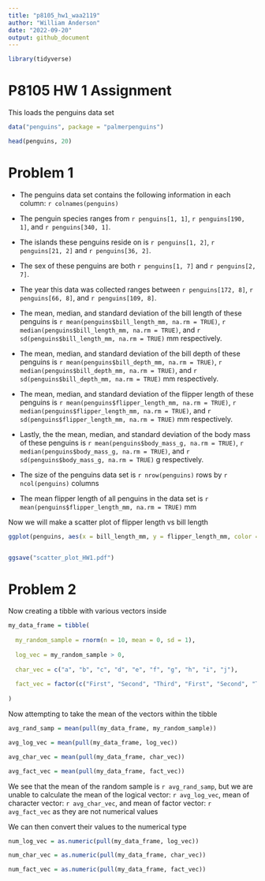 ```yaml
---
title: "p8105_hw1_waa2119"
author: "William Anderson"
date: "2022-09-20"
output: github_document
---
```


```r

library(tidyverse)

```


# P8105 HW 1 Assignment


This loads the penguins data set
```r

data("penguins", package = "palmerpenguins")

head(penguins, 20)

```


# Problem 1


* The penguins data set contains the following information in each column: `r colnames(penguins)`


* The penguin species ranges from `r penguins[1, 1]`, `r penguins[190, 1]`, and `r penguins[340, 1]`. 


* The islands these penguins reside on is `r penguins[1, 2]`, `r penguins[21, 2]` and `r penguins[36, 2]`.


* The sex of these penguins are both `r penguins[1, 7]` and `r penguins[2, 7]`. 


* The year this data was collected ranges between `r penguins[172, 8]`, `r penguins[66, 8]`, and `r penguins[109, 8]`. 


* The mean, median, and standard deviation of the bill length of these penguins is `r mean(penguins$bill_length_mm, na.rm = TRUE)`, `r median(penguins$bill_length_mm, na.rm = TRUE)`, and `r sd(penguins$bill_length_mm, na.rm = TRUE)` mm respectively.


* The mean, median, and standard deviation of the bill depth of these penguins is `r mean(penguins$bill_depth_mm, na.rm = TRUE)`, `r median(penguins$bill_depth_mm, na.rm = TRUE)`, and `r sd(penguins$bill_depth_mm, na.rm = TRUE)` mm respectively. 


* The mean, median, and standard deviation of the flipper length of these penguins is `r mean(penguins$flipper_length_mm, na.rm = TRUE)`, `r median(penguins$flipper_length_mm, na.rm = TRUE)`, and `r sd(penguins$flipper_length_mm, na.rm = TRUE)` mm respectively. 


* Lastly, the the mean, median, and standard deviation of the body mass of these penguins is `r mean(penguins$body_mass_g, na.rm = TRUE)`, `r median(penguins$body_mass_g, na.rm = TRUE)`, and `r sd(penguins$body_mass_g, na.rm = TRUE)` g respectively. 



* The size of the penguins data set is `r nrow(penguins)` rows by  `r ncol(penguins)` columns


* The mean flipper length of all penguins in the data set is `r mean(penguins$flipper_length_mm, na.rm = TRUE)` mm



Now we will make a scatter plot of flipper length vs bill length

```r


ggplot(penguins, aes(x = bill_length_mm, y = flipper_length_mm, color = species)) + geom_point()


ggsave("scatter_plot_HW1.pdf")

```

# Problem 2

Now creating a tibble with various vectors inside

```r

my_data_frame = tibble(
  
  my_random_sample = rnorm(n = 10, mean = 0, sd = 1),
  
  log_vec = my_random_sample > 0,
  
  char_vec = c("a", "b", "c", "d", "e", "f", "g", "h", "i", "j"),
  
  fact_vec = factor(c("First", "Second", "Third", "First", "Second", "Third", "First", "Second", "Third", "First"))
  
)

```

Now attempting to take the mean of the vectors within the tibble

```r

avg_rand_samp = mean(pull(my_data_frame, my_random_sample))

avg_log_vec = mean(pull(my_data_frame, log_vec))

avg_char_vec = mean(pull(my_data_frame, char_vec))

avg_fact_vec = mean(pull(my_data_frame, fact_vec))


```

We see that the mean of the random sample is `r avg_rand_samp`, but we are unable to calculate the mean of the logical vector: `r avg_log_vec`, mean of character vector: `r avg_char_vec`, and mean of factor vector: `r avg_fact_vec` as they are not numerical values

We can then convert their values to the numerical type

```r

num_log_vec = as.numeric(pull(my_data_frame, log_vec))

num_char_vec = as.numeric(pull(my_data_frame, char_vec))

num_fact_vec = as.numeric(pull(my_data_frame, fact_vec))


```


